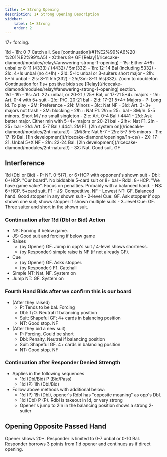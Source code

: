 ```yaml
---
title: 1♦ Strong Opening
description: 1♦ Strong Opening Description
sidebar:
    label: 1♦ Strong
    order: 2
---
```




17+ forcing.

<BiddingTree>
1!d
- 1!h: 0-7 Catch all. See [continuation](#1%E2%99%A6%20-%201%E2%99%A5)
- :Others 8+ GF [Relay](/ricecake-diamond/modules/relay/#answering-strong-1-opening)
- 1!s: Either 4+!h unbal or 8-11 (4333) / (4432) / 5m(332)
- 1!n: 12-14 Bal (including 5332)
- 2!c: 4+!s unbal (no 4+!h)
- 2!d: 5+!c unbal or 3-suiters short major
- 2!h: 5+!d unbal
- 2!s: 8-11 5!h(332)
- 2!n/3m: 8-11 5!s(332). Zoom to doubleton
</BiddingTree>

<Aside type="note">
Continuation for 1!s+ positive bids see [Relay](/ricecake-diamond/modules/relay/#answering-strong-1-opening) section.
</Aside>

<BiddingTree>
1!d - 1!h
- 1!s: Art. 22+ unbal, or 20-21 / 25+ Bal, or 17-21 5+4+ majors
    - 1!n: Art. 0-4 with 5+ suit
        - 2!c: P/C. 20-21 bal
        - 2!d: 17-21 5+4+ Majors
            - P: Long !d. To play
            - 2M: Preference
            - 2N: Minors
            - 3!c: Nat NF
            - 3!d: Art. 3+3+ majors not trash
            - 3M: blocking
        - 2!h+: Nat F1. 2!n = 25+ bal
        - 3M/!n: 5-5 minors. Short M / no small singleton
    - 2!c: Art. 0-4 Bal / 4441
        - 2!d: Ask better major. Either min with 5+4+ majors or 20-21 bal
        - 2!h+: Nat F1. 2!n = 25+ bal
    - 2!d: Art. 5-7 Bal / 4441. 2M F1. [2!n system on](/ricecake-diamond/modules/2nt-natural/)
    - 2M/3m: Nat 5-7
    - 2!n: 5-7 5-5 minors
- 1!n: 17-19 Bal. [1!n development](/ricecake-diamond/openings/1n-cs/)
- 2X: 17-21. Unbal 5+X NF
- 2!n: 22-24 Bal. [2!n development](/ricecake-diamond/modules/2nt-natural/)
- 3X: Nat. Good suit. GF
</BiddingTree>

## Interference

<BiddingTree>
1!d (Dbl or Bid)
- P: NF. 0-5(7), or 6+HCP with opponent's shown suit
- Dbl: 6+HCP. "Our board". No biddable 5-card suit or 8+ bal
- Rdbl:	8+HCP. "We have game value". Focus on penalties. Probably with a balanced hand.
- NS: 6+HCP. 5+card suit. F1
- JS: Competitive. NF
- Lowest NT: GF. Balanced hand. Good stopper in any shown suit
- 2-level Cue: GF. Ask stopper if opp shown one suit; shows stopper if shown multiple suits
- 3+level Cue: GF. Three suiter and short in the shown suit.
</BiddingTree>

### Continuation after 1!d (Dbl or Bid) Action
- NS: Forcing if below game.
- JS: Good suit and forcing if below game
- Raises
    - (by Opener) GF. Jump in opp's suit / 4-level shows shortness. 
    - (by Responder) simple raise is NF (if not already GF).
- Cue
    - (by Opener) GF. Asks stopper.
    - (by Responder) F1. Catchall
- Simple NT: Nat. NF. System on
- Jump NT: GF. System on

### Fourth Hand Bids after we confirm this is our board
- (After they raised)
    - P: Tends to be bal. Forcing
    - Dbl: T/O. Neutral if balancing position
    - Suit: Shapeful GF; 4+ cards in balancing position
    - NT: Good stop. NF
- (After they bid a new suit)
    - P: Forcing. Could be short
    - Dbl: Penalty. Neutral if balancing position
    - Suit: Shapeful GF. 4+ cards in balancing position
    - NT: Good stop. NF

### Continuation after Responder Denied Strength
- Applies in the following sequences
    - 1!d (Dbl/Bid) P (Bid/Pass)
    - 1!d (P) 1!h (Dbl/Bid)
- Follow above methods with additional below:
    - 1!d (P) 1!h (Dbl), opener's Rdbl has "opposite meaning" as opp's Dbl.
    - 1!d (Dbl) P (P). Rdbl is takeout in !d, or very strong
    - Opener's jump to 2!n in the balancing position shows a strong 2-suiter

## Opening Opposite Passed Hand

Opener shows 20+. Responder is limited to 0-7 unbal or 0-10 Bal.
Responder borrows 3 points from 1!d opener and continues as if direct opening.
